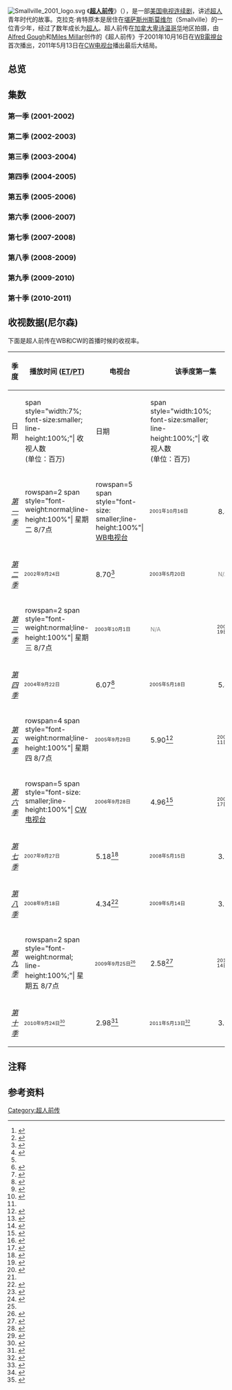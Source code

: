 [[File:Smallville_2001_logo.svg|right]]
《'''[[超人前传|超人前传]]'''》（{{lang-en|'''''Smallville'''''}}），是一部[[美国|美国]][[电视连续剧|电视连续剧]]，讲述[[超人|超人]]青年时代的故事。克拉克·肯特原本是居住在[[堪萨斯州|堪萨斯州]][[斯莫维尔|斯莫维尔]]（Smallville）的一位青少年，经过了数年成长为[[超人|超人]]。超人前传在[[加拿大|加拿大]][[卑诗|卑诗]][[温哥华|温哥华]]地区拍摄，由[[Alfred_Gough|Alfred Gough]]和[[Miles_Millar|Miles Millar]]创作的《超人前传》于2001年10月16日在[[WB電視台|WB電視台]]首次播出，2011年5月13日在[[CW电视台|CW电视台]]播出最后大结局。

== 总览 ==

== 集数 ==
===第一季 (2001-2002)===
{{main|超人前传 (第一季)}}
{{:超人前传 (第一季)}}

===第二季 (2002-2003)===
{{main|超人前传 (第二季)}}
{{:超人前传 (第二季)}}
===第三季 (2003-2004)===
{{main|超人前传 (第三季)}}
{{:超人前传 (第三季)}}
===第四季 (2004-2005)===
{{main|超人前传 (第四季)}}
{{:超人前传 (第四季)}}
===第五季 (2005-2006)===
{{main|超人前传 (第五季)}}
{{:超人前传 (第五季)}}
===第六季 (2006-2007)===
{{main|超人前传 (第六季)}}
{{:超人前传 (第六季)}}
===第七季 (2007-2008)===
{{main|超人前传 (第七季)}}
{{:超人前传 (第七季)}}
===第八季 (2008-2009)===
{{main|超人前传 (第八季)}}
{{:超人前传 (第八季)}}
===第九季 (2009-2010)===
{{main|超人前传 (第九季)}}
{{:超人前传 (第九季)}}
===第十季 (2010-2011)===
{{main|超人前传 (第十季)}}
{{:超人前传 (第十季)}}

== 收视数据(尼尔森) ==
下面是超人前传在WB和CW的首播时候的收视率。
{| class="wikitable"
|-
! style="width:19%;" rowspan="2"| 季度
! style="width:7%;" rowspan="2"| 播放时间 ([[北美东部时区|ET]]/[[太平洋时区|PT]])
! style="width:7%;" rowspan="2"| 电视台
! colspan=2| 该季度第一集
! colspan=2| 该季度大结局
! style="background:#ffdead" rowspan=2| 排名
! style="background:#ffdead" rowspan=2| 收视人数<br>(单位：百万)
|-
! 日期
! span style="width:7%; font-size:smaller; line-height:100%;"| 收视人数<br>(单位：百万)
! 日期
! span style="width:10%; font-size:smaller; line-height:100%;"| 收视人数<br>(单位：百万)
|-
| ''[[超人前传_(第一季)|第一季]]''
! rowspan=2 span style="font-weight:normal;line-height:100%"| 星期二 8/7点
! rowspan=5 span style="font-size: smaller;line-height:100%"| [[WB电视台|WB电视台]]
| style="font-size:11px;line-height:110%"| 2001年10月16日
! 8.40<ref name="record">{{cite news|first=Seth|last=Gunderson|url=http://www.the-trades.com/article.php?id=908|title=Smallville, Kansas. The biggest little town you've ever seen.|publisher=The Trades|date=2001-11-05|accessdate=2007-05-22|deadurl=yes|archiveurl=https://web.archive.org/web/20131019132957/http://www.the-trades.com/article.php?id=908|archivedate=2013-10-19}}</ref>
| style="font-size:11px;line-height:110%"| 2002年5月21日
! 3.80<ref>{{Citation|author=Associated Press|publication-date=2002-05-30|title=Nielsen Ratings|periodical=[[St._Paul_Pioneer_Press|St. Paul Pioneer Press]]|publication-place=[[Saint_Paul,_Minnesota|Saint Paul, Minnesota]]|pages=B6<!--|record=0205290272-->|accessdate=2008-03-14}}</ref>
! style="background:#fc9;"| #115<ref name="r0102">{{cite news|url=http://www.usatoday.com/life/television/2002/2002-05-28-year-end-chart.htm|title=How did your favorite show rate? (2001-02)|publisher=[[USA_Today|USA Today]]|date=May 28, 2002|accessdate=May 25, 2007}}</ref>
! style="background:#fc9;"| 5.90<ref name="r0102" />
|-
| ''[[超人前传_(第二季)|第二季]]''
| style="font-size:11px;line-height:110%"| 2002年9月24日
! 8.70<ref>{{cite web |url=http://www.medialifemagazine.com/news2002/sep02/sep23/4_thurs/news3thursday.html |title=WB is getting its mojo back |publisher=Medialifemagazine.com |date=2002-09-26 |accessdate=2010-05-19 |deadurl=yes |archiveurl=https://web.archive.org/web/20110714064931/http://www.medialifemagazine.com/news2002/sep02/sep23/4_thurs/news3thursday.html |archivedate=2011-07-14 }}</ref>
| style="font-size:11px;line-height:110%"| 2003年5月20日
! <span style="color:gray;"><small>N/A</small></span>
! style="background:#fc9;"| #113<ref name="r0203">{{cite web|url=http://groups.google.com/group/rec.arts.tv/browse_thread/thread/ee82c0640bcaeb06/82c78e0fe7710443?lnk=st&q=%22practice%22++2002-03+%22primetime%22+friends+survivor&rnum=1&hl=en#82c78e0fe7710443|title=2002-03 Ratings|accessdate=May 25, 2007}}</ref>
! style="background:#fc9;"| 6.30<ref name="r0203" />
|-
| ''[[超人前传_(第三季)|第三季]]''
! rowspan=2 span style="font-weight:normal;line-height:100%"| 星期三 8/7点
| style="font-size:11px;line-height:110%"| 2003年10月1日
! <span style="color:gray;"><small>N/A</small></span>
| style="font-size:11px;line-height:110%"| 2004年5月19日
! 5.92<ref>{{cite web |work=[[American_Broadcasting_Company|ABC Medianet]] |date=May 25, 2004 |url=http://abcmedianet.com/web/dnr/dispDNR.aspx?id=052504_07 |title=Weekly Program Rankings |accessdate=March 28, 2009}}</ref>
! style="background:#fc9;"| #141<ref name="r0304">{{cite web|url=http://www.abcmedianet.com/Web/progcal/dispDNR.aspx?id=060204_12|archiveurl=https://web.archive.org/web/20070930171419/http://www.abcmedianet.com/Web/progcal/dispDNR.aspx?id=060204_12|archivedate=2007-09-30|title=2003-04 Ratings|publisher=[[American_Broadcasting_Company|ABC]] Medianet|accessdate=May 25, 2007|deadurl=yes}}</ref>
! style="background:#fc9;"| 4.96<ref name="r0304" />
|-
| ''[[超人前传_(第四季)|第四季]]''
| style="font-size:11px;line-height:110%"| 2004年9月22日
! 6.07<ref>{{cite web|publisher=[[American_Broadcasting_Company|ABC]] Medianet |date=September 29, 2004 |url=http://abcmedianet.com/web/dnr/dispDNR.aspx?id=092904_04 |title=Weekly Program Rankings |accessdate=March 28, 2009}}</ref>
| style="font-size:11px;line-height:110%"| 2005年5月18日
! 5.47<ref>{{cite web |work=[[American_Broadcasting_Company|ABC Medianet]] |date=May 24, 2005 |url=http://abcmedianet.com/web/dnr/dispDNR.aspx?id=052405_04 |title=Weekly Program Rankings |accessdate=March 28, 2009 |archive-url=https://web.archive.org/web/20090516042311/http://www.abcmedianet.com/web/dnr/dispDNR.aspx?id=052405_04 |archive-date=2009-05-16 |dead-url=yes }}</ref>
! style="background:#fc9;"| #124<ref name="r0405">{{cite web|url=http://www.hollywoodreporter.com/thr/television/feature_display.jsp?vnu_content_id=1000937471|publisher=[[Hollywood_Reporter|Hollywood Reporter]]|date=May 27, 2005|title=2004-05 Primetime Wrap|accessdate=May 25, 2007|archiveurl=https://web.archive.org/web/20070930224118/http://www.hollywoodreporter.com/thr/television/feature_display.jsp?vnu_content_id=1000937471|archivedate=2007-09-30|deadurl=yes}}</ref>
! style="background:#fc9;"| 4.40<ref name="r0405" />
|-
| ''[[超人前传_(第五季)|第五季]]''
! rowspan=4 span style="font-weight:normal;line-height:100%"| 星期四 8/7点
| style="font-size:11px;line-height:110%"| 2005年9月29日
! 5.90<ref>{{cite web |work=[[American_Broadcasting_Company|ABC Medianet]] |date=October 4, 2005 |url=http://abcmedianet.com/web/dnr/dispDNR.aspx?id=100405_07 |title=Weekly Program Rankings |accessdate=March 28, 2009}}</ref>
| style="font-size:11px;line-height:110%"| 2006年5月11日
! 4.85<ref>{{cite web |work=[[American_Broadcasting_Company|ABC Medianet]] |date=May 16, 2006 |url=http://abcmedianet.com/web/dnr/dispDNR.aspx?id=051606_06 |title=Weekly Program Rankings |accessdate=March 28, 2009}}</ref>
! style="background:#fc9;"| #117<ref name="r0506">{{cite news|url=http://www.hollywoodreporter.com/hr/search/article_display.jsp?vnu_content_id=1002576393|title=Series|publisher=The Hollywood Reporter|date=May 26, 2006|accessdate=May 25, 2007|archiveurl=https://web.archive.org/web/20070519102731/http://www.hollywoodreporter.com/hr/search/article_display.jsp?vnu_content_id=1002576393|archivedate=2007-05-19|deadurl=yes}}</ref>
! style="background:#fc9;"| 4.70<ref name="r0506" />
|-
| ''[[超人前传_(第六季)|第六季]]''
! rowspan=5 span style="font-size: smaller;line-height:100%"| [[CW电视台|CW电视台]]
| style="font-size:11px;line-height:110%"| 2006年9月28日
! 4.96<ref>{{cite web |work=[[American_Broadcasting_Company|ABC Medianet]] |date=2006-10-03 |url=http://abcmedianet.com/web/dnr/dispDNR.aspx?id=100306_09 |title=Weekly Program Rankings |accessdate=March 28, 2009}}</ref>
| style="font-size:11px;line-height:110%"| 2007年5月17日
! 4.14<ref>{{cite web |work=[[American_Broadcasting_Company|ABC Medianet]] |date=2007-05-22 |url=http://abcmedianet.com/web/dnr/dispDNR.aspx?id=052207_06 |title=Weekly Program Rankings |accessdate=March 28, 2009 |deadurl=yes |archiveurl=https://www.webcitation.org/5sTfKFyJs?url=http://abcmedianet.com/web/dnr/dispDNR.aspx?id=052207_06 |archivedate=2010年9月3日 }}</ref>
! style="background:#fc9;"| #125<ref name="r0607">{{cite news|url=http://www.hollywoodreporter.com/hr/content_display/television/features/e3ifbfdd1bcb53266ad8d9a71cad261604f|title=2006-07 primetime wrap|publisher=The Hollywood Reporter|date=May 25, 2007|accessdate=May 25, 2007|archiveurl=https://web.archive.org/web/20070528062839/http://www.hollywoodreporter.com/hr/content_display/television/features/e3ifbfdd1bcb53266ad8d9a71cad261604f|archivedate=2007-05-28|deadurl=yes}}</ref>
! style="background:#fc9;"| 4.10<ref name="r0607"/>
|-
| ''[[超人前传_(第七季)|第七季]]''
| style="font-size:11px;line-height:110%"| 2007年9月27日
! 5.18<ref>{{cite web |work=[[American_Broadcasting_Company|ABC Medianet]] |date=October 2, 2007 |url=http://abcmedianet.com/web/dnr/dispDNR.aspx?id=100207_05 |title=Weekly Program Rankings |accessdate=March 28, 2009}}</ref>
| style="font-size:11px;line-height:110%"| 2008年5月15日
! 3.85<ref>{{cite web |work=[[American_Broadcasting_Company|ABC Medianet]] |date=May 20, 2008 |url=http://abcmedianet.com/web/dnr/dispDNR.aspx?id=052008_05 |title=Weekly Program Rankings |accessdate=March 28, 2009}}</ref>
! style="background:#fc9;"| #175<ref name="S7 rank">{{cite web|publisher=ABC Medianet|date=May 20, 2008|url=http://abcmedianet.com/web/dnr/dispDNR.aspx?id=052008_06|title=Weekly Program Rankings|accessdate=March 28, 2009}}</ref>
! style="background:#fc9;"| 3.77<ref name="S7 rank"/>
|-
| ''[[超人前传_(第八季)|第八季]]''
| style="font-size:11px;line-height:110%"| 2008年9月18日
! 4.34<ref>{{Cite news |first=Bill |last=Gorman |date=September 23, 2008 |url=http://tvbythenumbers.com/2008/09/23/top-cw-primetime-shows-september-15-21/5293 |title=Top CW Primetime Shows, September 15–21 |work=TV by the Numbers |accessdate=November 22, 2008}}</ref>
| style="font-size:11px;line-height:110%"| 2009年5月14日
! 3.13<ref>{{cite web |url=http://tvbythenumbers.com/2009/05/19/top-cw-primetime-shows-may-11-17-2009/19087 |first=Robert |last=Seidman |work=TV by the Numbers |title=Top CW Primetime Shows, May 11–17, 2009 |date=May 19, 2009 |accessdate=May 20, 2009}}</ref>
! style="background:#fc9;"| #152<ref name="S8 rank">{{cite web|publisher=[[American_Broadcasting_Company|ABC]] Medianet|date=May 19, 2008|url=http://abcmedianet.com/web/dnr/dispDNR.aspx?id=051909_05|title=Weekly Program Rankings|accessdate=May 20, 2009}}</ref>
! style="background:#fc9;"| 3.74<ref name="S8 rank"/>
|-
| ''[[超人前传_(第九季)|第九季]]''
! rowspan=2 span style="font-weight:normal; line-height:100%;"| 星期五 8/7点
| style="font-size:11px;line-height:110%"| 2009年9月25日<ref name="nine">{{cite web|url=http://www.tvguide.com/News/FallTV-CW-premieres-1006974.aspx|title=CW Premiere Plan Features ''Tree Hill Time'' Swap, ''Smallville'' Delay|work=TVGuide.com|accessdate=June 17, 2009}}</ref>
! 2.58<ref>{{cite web |first=Bill |last=Gorman |url=http://tvbythenumbers.com/2009/10/12/dollhouse-premiere-18-49-rating-increases-to-a-1-5-via-dvr-hopeful-or-futile/30214 |title=Dollhouse Premiere 18-49 Rating Increases To A 1.5 Via DVR; Hopeful or Futile? |work=TV by the Numbers |date=October 12, 2009 |accessdate=October 20, 2009}}</ref>
| style="font-size:11px;line-height:110%"| 2010年5月14日
! 2.45<ref name="finale">{{cite web|author=Paul Millar|url=http://www.digitalspy.co.uk/ustv/s85/smallville/news/a220067/25m-watch-smallville-season-finale.html|title=2.5m watch 'Smallville' season finale|publisher=Digital Spy|date=May 16, 2010|accessdate=May 16, 2010}}</ref>
! style="background:#fc9;"| #129<ref name="s9rank">{{cite web|url=http://tvbythenumbers.com/2010/06/16/final-2009-10-broadcast-primetime-show-average-viewership/54336 |title=Final 2009-10 Broadcast Primetime Show Average Viewership - TV Ratings, Nielsen Ratings, Television Show Ratings |publisher=TVbytheNumbers.com |date= |accessdate=2010-06-16}}</ref>
! style="background:#fc9;"| 2.38<ref name="s9rank" />
|-
| ''[[超人前传_(第十季)|第十季]]''
| style="font-size:11px;line-height:110%"| 2010年9月24日<ref>{{cite web |url=http://blog.cwtv.com/2010/06/30/the-cw-network-announces-fall-premiere-dates-2/ |title=存档副本 |accessdate=2010-11-02 |deadurl=yes |archiveurl=https://web.archive.org/web/20101102034057/http://blog.cwtv.com/2010/06/30/the-cw-network-announces-fall-premiere-dates-2/ |archivedate=2010-11-02 }}</ref>
! 2.98<ref>{{Cite web|url=http://tvbythenumbers.com/2010/09/27/friday-finals-supernatural-up-dateline-down/65397|title=Friday Finals: ''Supernatural'' Up; ''Dateline'' Down|work=TV by the Numbers|last=Gorman|first=Bill|date=September 27, 2010|accessdate=September 27, 2010}}</ref>
| style="font-size:11px;line-height:110%"| 2011年5月13日<ref>{{cite web|last=Seidman |first=Robert |url=http://tvbythenumbers.zap2it.com/2011/02/07/smallville-wraps-its-ten-year-run-with-a-two-hour-series-finale-event-on-friday-may-13-on-the-cw/81778 |title='Smallville' Wraps Its Ten-Year Run With a Two-Hour Series Finale Event on Friday, May 13 on The CW |publisher=TVbytheNumbers.Zap2It.com |date=2011-02-07 |accessdate=2011-02-07}}</ref>

! 3.02<ref>{{cite web|url=http://tvbythenumbers.zap2it.com/2011/05/16/friday-final-ratings-csiny-blue-bloods-friday-night-lights-and-kitchen-nightmares-adjusted-up-no-adjustments-to-smallville/92856/?utm_campaign=WP>Twitter|title=Friday Final Ratings: 'CSI:NY,' 'Blue Bloods,' 'Friday Night Lights,' and 'Kitchen Nightmares Adjusted Up, No Adjustments To 'Smallville'|last=Seidman|first=Robert|date=May 16, 2011|work=TV by the Numbers|accessdate=May 16, 2011}}</ref>
! style="background:#fc9;"| #202<ref>{{cite web|url=http://tvbythenumbers.zap2it.com/2011/06/01/2010-11-season-broadcast-primetime-show-viewership-averages/94407/|title=2010-11 Season Broadcast Primetime Show Viewership Averages|work=Tvbythenumbers.com|date=June 1, 2011|accessdate=June 1, 2011}}</ref>
! style="background:#fc9;"| 3.19<ref name="Season av">{{cite web|url=http://tvbythenumbers.zap2it.com/2011/06/13/modern-family-tops-dvr-ratings-gain-for-the-2010-11-season-fringe-has-biggest-increase-by-dvr/95418/|title='Modern Family' Tops DVR Ratings Gain For The 2010-11 Season; 'Fringe' Has Biggest % Increase By DVR|last=Gorman|first=Bill|date=June 13, 2011|work=TV by the Numbers|accessdate=June 20, 2011}}</ref>
|}

== 注释 ==
<references group="注"/>

== 参考资料 ==
{{Reflist|3}}

{{超人前传}}

[[Category:超人前传|Category:超人前传]]
